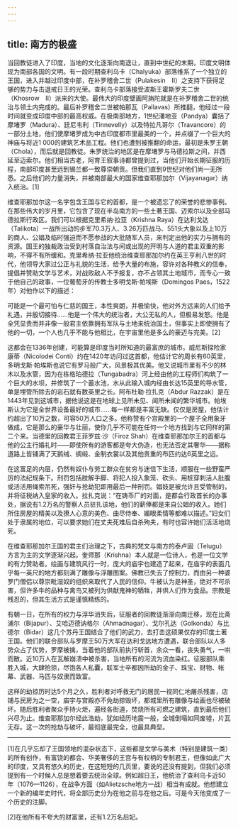 ```yaml
---
---
---
```

title: 南方的极盛
---




当回教徒进入了印度，当地的文化逐渐向南退让，直到中世纪的末期，印度文明体现为南部各国的文明。有一段时期查利乌卡（Chalyuka）部落维系了一个独立的王国，进入并越过印度中部，在补罗稽舍二世（Pulakesin　Ⅱ）之支持下获得足够的势力与击退戒日王的光荣。查利乌卡部落接受波斯王霍斯罗夫二世（Khosrow　Ⅱ）派来的大使。最伟大的印度壁画阿旃陀就是在补罗稽舍二世的统治与领土内完成的。最后补罗稽舍二世被帕那瓦（Pallavas）所推翻，他经过一段时间就变成印度中部的最高权威。在极南部地方，1世纪潘地亚（Pandya）囊括了摩堵罗（Madura）、廷尼韦利（Tinnevelly）以及特拉凡哥尔（Travancore）的一部分土地，他们使摩堵罗成为中古印度都市里最美的一个，并点缀了一个巨大的神庙与将近1 000的建筑艺术品工程。他们也遭到被推翻的命运，最初是朱罗王朝（Chola），而后就是回教徒。朱罗统治的地区是在摩堵罗与马德拉斯之间，并西延至迈索尔。他们相当古老，阿育王叙事诗都曾提到过，当他们开始长期征服的历程，南部印度甚至远到锡兰都一致尊崇朝贡。但我们直到9世纪对他们尚一无所悉。之后他们的力量消失，并被南部最大的国家维查耶那加尔（Vijayanagar）纳入统治。[1]

维查耶那加尔这一名字包含王国与它的首都，是一个被遗忘了的荣誉的悲惨事例。在那些伟大的岁月里，它包含了现在半岛南方的一些土著王国、迈索尔以及全部马德拉斯行政区。我们可以根据克里希纳·拉亚（Krishna Raya）在达利戈达（Talikota）一战所出动的步军70.3万人、3.26万匹战马、551头大象以及上10万的商人、公娼及临时强迫而不愿参战的大批随军人员，来判定出他的实力与拥有的资源。国王的独裁政治受到村落自治法与间或出现的开明与人道的君主双重的影响，不得不有所缓和。克里希纳·拉亚他统治维查耶那加尔约在英王亨利八世的时代，他领导大家过公正与礼貌的生活，给予大量的布施，容许对各种教义的信奉，提倡并赞助文学与艺术，对战败敌人不予报复，亦不占领其土地城市，而专心一致于他自己的政事，一位葡萄牙的传教士多明戈斯·帕埃斯（Domingos Paes，1522年）对他作以下的描述：

可能是一个最可怕与仁慈的国王，本性爽朗，并极愉快，他对外方远来的人们给予礼遇，并殷切接待……他是一个伟大的统治者，大公无私的人，但极易发怒。他是全凭显贵而并非像一般君主依靠拥有军队与土地来统治国土，但事实上即使拥有了他的一切，一个人也几乎不能与他相比，在宇宙里他是多么的豪迈与完美。[2]



这都会在1336年创建，可能算是印度当时所知道的最富庶的城市。威尼斯探险家康蒂（Nicolodei Conti）约在1420年访问过这首都，他估计它的周长有60英里，多明戈斯·帕埃斯也说它有罗马般广大，风景极其优美。他又说城市里有不少的林木以及水管，因为在栋格珀德拉（Tungabadra）河上经由他的工程师们构筑了一个巨大的水坝，并修筑了一个蓄水池，水从此输入城内经由长达15英里的导水管，单是埋管所除去的岩石就有数英里之长。阿布杜勒·拉扎克（Abdur Razzak）是在1443年见到这城市，据他说这是在地球上见所未见、闻所未闻的繁华城市。帕埃斯认为它是全世界设备最好的城市……每一样都是丰富无缺。仅仅是房屋，他估计约超出了10万之数，可容50万人口之多。他称赞有个宫殿里的一个屋子全用象牙做成，它是那么的豪华与壮丽，使你几乎不可能在任何一个地方找到与它同样的第二个来。当德里的回教君王菲罗兹·沙（Firoz Shah）在维查耶那加尔王的首都与他的公主行婚礼时——即使所有的游客都是夸大伪造，也无法否定其奢华——据称道路上皆铺满了天鹅绒、绸缎、金制衣裳以及其他贵重的布匹约达6英里之远。

在这富足的内层，仍然有奴仆与劳工群众在贫穷与迷信下生活，顺服在一些野蛮严厉的法纪规条下。刑罚包括肢解手脚、将犯人投入象笼、砍头、用桩穿刺活人肚腹或活活用绳索吊死，强奸与抢劫犯即用最后一种刑罚。娼妓是被允许且受管制的，并将征税纳入皇家的收入。拉扎克说：“在铸币厂的对面，是都会行政首长的办事处，据说有1.2万名的警察人员驻扎该地，他们的薪俸都是来自公娼的收入。她们所住房屋的精美以及撩人心意的美色、曲尽侍奉、媚眼柔情等都难以描述。”妇女们处于隶属的地位，可以要求她们在丈夫死难后自杀殉夫，有时也容许她们活活地烧死。

在维查耶那加尔王国的君主们治理之下，古典的梵文与南方的泰卢固（Telugu）方言为主的文学逐渐兴起。奎师那（Krishna）本人就是一位诗人，也是一位文学的有力赞助者。绘画与建筑风行一时，庞大的庙宇也建造了起来，在庙宇的表面几乎每一英尺的地方都刻满了雕像与浮雕图案。佛教已失去了控制力，而由另一种婆罗门僧侣以尊崇毗湿奴的组织来取代了人民的信仰。牛被认为是神圣，绝对不可杀害，但许多牛的品种与禽鸟又被列为供献鬼神的牺牲，并供人们作为食品。宗教是残忍的，但其生活方式是谨慎精练的。

有朝一日，在所有的权力与浮华消失后，征服者的回教徒渐渐向南迁移，现在比斋浦尔（Bijapur）、艾哈迈德讷格尔（Ahmadnagar）、戈尔孔达（Golkonda）与比德尔（Bidar）这几个苏丹王国结合了他们的武力，去打击这硕果仅存的印度土著王国。他们的联合部队与罗摩王50万大军在达利戈达地方遭遇，联合部队以人多势众占了优势，罗摩被擒，当着他的部队前执行斩首，余众一看，丧失勇气，一哄而散。近10万人在瓦解崩溃中被杀害，当地所有的河流为流血染红。征服部队乘胜入城，大肆抢掠，尽饱各人私囊，联军士卒都因所劫的金子、珠宝、财物、帐幕、武器、马匹与奴隶而致富。

这样的劫掠历时达5个月之久，胜利者对呼救无门的居民一视同仁地屠杀残害，店铺与民房为之一空，庙宇与宫殿亦不免劫掠毁坏，都城里所有雕像与绘画也尽被破坏。随后胜利者聚众手持火炬，遍经各街道，焚烧所有可燃之建筑，直到最后他们兴尽为止。维查耶那加尔经此浩劫，犹如经历地震一般，全城倒塌如同废墟，片瓦无存。这一次的抢劫与破坏，最彻底最完全，也最具典型。



* * *



[1]在几乎忘却了王国领地的混杂状态下，这些都是文学与美术（特别是建筑一类）的所有创作，有富饶的都会、华美奢侈的王宫与有权柄的专制君王，但像如此广大的印度，又具有悠久的历史，在这短短的几页里，要说的还没有提到，但我们必须提到有一个时候人总是想着要去统治全球。例如超日王，他统治了查利乌卡近50年（1076—1126），在战争方面（如Alietzsche地方一战）相当有成就。他想建立一个新的编年史时代，将全部历史分为在他之前与在他之后。可是今天他变成了一个历史的注脚。

[2]在他所有不夸大的财富里，还有1.2万名后妃。